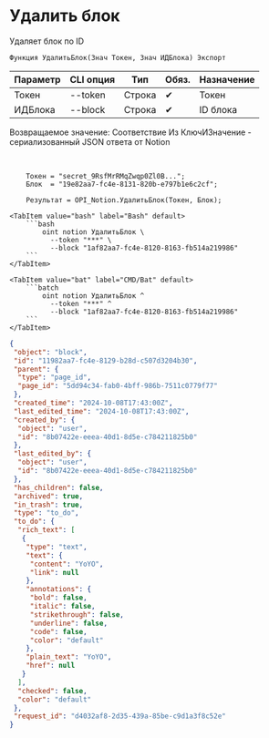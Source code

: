 ﻿---
sidebar_position: 4
---


# Удалить блок
 Удаляет блок по ID



`Функция УдалитьБлок(Знач Токен, Знач ИДБлока) Экспорт`

  | Параметр | CLI опция | Тип | Обяз. | Назначение |
  |-|-|-|-|-|
  | Токен | --token | Строка | &#x2714; | Токен |
  | ИДБлока | --block | Строка | &#x2714; | ID блока |

  
  Возвращаемое значение:   Соответствие Из КлючИЗначение - сериализованный JSON ответа от Notion

<br/>




```bsl title="Пример использования для 1С:Предприятие/OneScript"
    Токен = "secret_9RsfMrRMqZwqp0Zl0B...";
    Блок  = "19e82aa7-fc4e-8131-820b-e797b1e6c2cf";

    Результат = OPI_Notion.УдалитьБлок(Токен, Блок);
```
    

 <Tabs>
  
    <TabItem value="bash" label="Bash" default>
        ```bash
            oint notion УдалитьБлок \
              --token "***" \
              --block "1af82aa7-fc4e-8120-8163-fb514a219986"
        ```
    </TabItem>
  
    <TabItem value="bat" label="CMD/Bat" default>
        ```batch
            oint notion УдалитьБлок ^
              --token "***" ^
              --block "1af82aa7-fc4e-8120-8163-fb514a219986"
        ```
    </TabItem>
</Tabs>


```json title="Результат"
{
 "object": "block",
 "id": "11982aa7-fc4e-8129-b28d-c507d3204b30",
 "parent": {
  "type": "page_id",
  "page_id": "5dd94c34-fab0-4bff-986b-7511c0779f77"
 },
 "created_time": "2024-10-08T17:43:00Z",
 "last_edited_time": "2024-10-08T17:43:00Z",
 "created_by": {
  "object": "user",
  "id": "8b07422e-eeea-40d1-8d5e-c784211825b0"
 },
 "last_edited_by": {
  "object": "user",
  "id": "8b07422e-eeea-40d1-8d5e-c784211825b0"
 },
 "has_children": false,
 "archived": true,
 "in_trash": true,
 "type": "to_do",
 "to_do": {
  "rich_text": [
   {
    "type": "text",
    "text": {
     "content": "YoYO",
     "link": null
    },
    "annotations": {
     "bold": false,
     "italic": false,
     "strikethrough": false,
     "underline": false,
     "code": false,
     "color": "default"
    },
    "plain_text": "YoYO",
    "href": null
   }
  ],
  "checked": false,
  "color": "default"
 },
 "request_id": "d4032af8-2d35-439a-85be-c9d1a3f8c52e"
}
```
